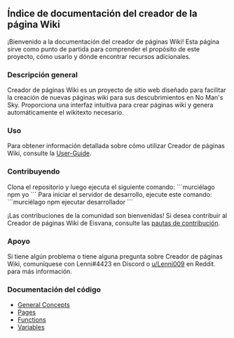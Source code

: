 ==Índice de documentación del creador de la página Wiki==
¡Bienvenido a la documentación del creador de páginas Wiki! Esta página sirve como punto de partida para comprender el propósito de este proyecto, cómo usarlo y dónde encontrar recursos adicionales.

===Descripción general===
Creador de páginas Wiki es un proyecto de sitio web diseñado para facilitar la creación de nuevas páginas wiki para sus descubrimientos en No Man's Sky. Proporciona una interfaz intuitiva para crear páginas wiki y genera automáticamente el wikitexto necesario.

===Uso===
Para obtener información detallada sobre cómo utilizar Creador de páginas Wiki, consulte la [[User-Guide]].

===Contribuyendo===
Clona el repositorio y luego ejecuta el siguiente comando:
```murciélago
npm yo
```
Para iniciar el servidor de desarrollo, ejecute este comando:
```murciélago
npm ejecutar desarrollador
```

¡Las contribuciones de la comunidad son bienvenidas! Si desea contribuir al Creador de páginas Wiki de Eisvana, consulte las [https://github.com/example/EisvanaWikiPageCreator/blob/main/CONTRIBUTING.md pautas de contribución].

===Apoyo===
Si tiene algún problema o tiene alguna pregunta sobre Creador de páginas Wiki, comuníquese con Lenni#4423 en Discord o [https://www.reddit.com/user/Lenni009 u/Lenni009] en Reddit. para más información.

===Documentación del código===
* [[General Concepts]]
* [[Pages]]
* [[Functions]]
* [[Variables]]